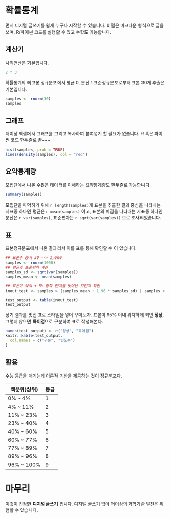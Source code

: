 
# 확률통계

먼저 디지털 글쓰기를 쉽게 누구나 시작할 수 있습니다.
비밀은 마크다운 형식으로 글을 쓰며, R/파이썬 코드를 실행할 수 있고 수학도 가능합니다.

## 계산기

사칙연산은 기본입니다.

```r
2 * 3
```

확률통계의 최고봉 정규분포에서 평균 0, 분산 1 표준정규분포로부터 표본 30개 추출은 기본입니다.

```r
samples <- rnorm(30)
samples
```

## 그래프

더이상 엑셀에서 그래프를 그리고 복사하여 붙여넣기 할 필요가 없습니다. R 혹은 파이썬 코드 한두줄로 끝~~~


```r
hist(samples, prob = TRUE)
lines(density(samples), col = "red")
```

## 요약통계량

모집단에서 나온 수많은 데이터를 이해하는 요약통계량도 한두줄로 가능합니다.

```r
summary(samples)
```

모집단을 파악하기 위해 `r length(samples)`개 표본을 추출한 결과 중심을 나타내는 지표중 하나인 평균은 `r mean(samples)` 이고, 표본의 퍼짐을 나타내는 지표중 하나인 분산은 `r var(samples)`, 표준편차는 `r sqrt(var(samples))` 으로 조사되었습니다.


## 표

표본정규분포에서 나온 결과라서 이를 표를 통해 확인할 수 이 있습니다.


```r
## 표본수 증가 30 --> 1,000
samples <- rnorm(1000)
## 평균과 표준편차 계산
samples_sd <- sqrt(var(samples))
samples_mean <- mean(samples)

## 표본이 각각 +-5% 양쪽 한계를 벗어난 것인지 확인
inout_test <- samples > (samples_mean + 1.96 * samples_sd) | samples < (samples_mean - 1.96 * samples_sd)

test_output <- table(inout_test)
test_output
```

상기 결과를 멋진 표로 스타일을 넣어 꾸며보자.
표본이 95% 이내 위치하게 되면 **정상**, 그렇지 않으면 **특이점**으로 구분하여 표로 작성해본다.

```r
names(test_output) <- c("정상", "특이점")
knitr::kable(test_output,
  col.names = c("구분", "빈도수")
)
```


## 활용

수능 등급을 매기는데 이론적 기반을 제공하는 것이 정규분포다.


|백분위(상위) |등급|
|-------------|----|
| 0%  ~  4%   | 1 |
| 4%  ~ 11%   | 2 |
| 11% ~ 23%   | 3 |
| 23% ~ 40%   | 4 |
| 40% ~ 60%   | 5 |
| 60% ~ 77%   | 6 |
| 77% ~ 89%   | 7 |
| 89% ~ 96%   | 8 |
| 96% ~ 100%  | 9 |



# 마무리

이것이 진정한 **디지털 글쓰기** 입니다. 디지털 글쓰기 없이 더이상의 과학기술 발전은 위험할 수 있습니다.

